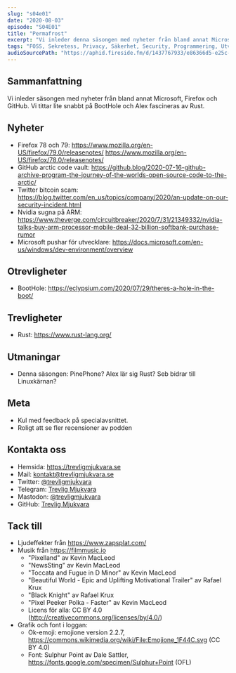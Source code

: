 ```yaml
---
slug: "s04e01"
date: "2020-08-03"
episode: "S04E01"
title: "Permafrost"
excerpt: "Vi inleder denna säsongen med nyheter från bland annat Microsoft, Firefox och Github. Vi tittar lite snabbt på BootHole och Alex fascineras av Rust." 
tags: "FOSS, Sekretess, Privacy, Säkerhet, Security, Programmering, Utveckling, RaspberryPi, Mjukvara, PinePhone, Technology, Linux, Open Source, git, vim, Firefox, Mozilla, GitHub, Twitter, Nvidia, ARM, Microsoft, Developers, BootHole, Rust, npm"
audioSourcePath: "https://aphid.fireside.fm/d/1437767933/e86366d5-e25c-4aab-9a13-33b7144ac160/87002856-2027-4b3c-8712-15cb73075c0d.mp3"
---
```


## Sammanfattning
Vi inleder säsongen med nyheter från bland annat Microsoft, Firefox och GitHub. Vi tittar lite snabbt på BootHole och Alex fascineras av Rust. 

## Nyheter
- Firefox 78 och 79: https://www.mozilla.org/en-US/firefox/79.0/releasenotes/ https://www.mozilla.org/en-US/firefox/78.0/releasenotes/
- GitHub arctic code vault: https://github.blog/2020-07-16-github-archive-program-the-journey-of-the-worlds-open-source-code-to-the-arctic/
- Twitter bitcoin scam: https://blog.twitter.com/en_us/topics/company/2020/an-update-on-our-security-incident.html
- Nvidia sugna på ARM: https://www.theverge.com/circuitbreaker/2020/7/31/21349332/nvidia-talks-buy-arm-processor-mobile-deal-32-billion-softbank-purchase-rumor
- Microsoft pushar för utvecklare: https://docs.microsoft.com/en-us/windows/dev-environment/overview

## Otrevligheter
- BootHole: https://eclypsium.com/2020/07/29/theres-a-hole-in-the-boot/

## Trevligheter
- Rust: https://www.rust-lang.org/

## Utmaningar
- Denna säsongen: PinePhone? Alex lär sig Rust? Seb bidrar till Linuxkärnan?

## Meta
- Kul med feedback på specialavsnittet. 
- Roligt att se fler recensioner av podden

## Kontakta oss

- Hemsida: https://trevligmjukvara.se
- Mail: kontakt@trevligmjukvara.se
- Twitter: [@trevligmjukvara](https://twitter.com/trevligmjukvara)
- Telegram: [Trevlig Mjukvara](https://t.me/trevligmjukvara)
- Mastodon: [@trevligmjukvara](https://mastodon.linuxkompis.se/@trevligmjukvara)
- GitHub: [Trevlig Mjukvara](https://github.com/trevligmjukvara)

## Tack till

- Ljudeffekter från https://www.zapsplat.com/
- Musik från https://filmmusic.io
  - "Pixelland" av Kevin MacLeod
  - "NewsSting" av Kevin MacLeod
  - "Toccata and Fugue in D Minor" av Kevin MacLeod
  - "Beautiful World - Epic and Uplifting Motivational Trailer" av Rafael Krux
  - "Black Knight" av Rafael Krux
  - "Pixel Peeker Polka - Faster" av Kevin MacLeod
  - Licens för alla: CC BY 4.0 (http://creativecommons.org/licenses/by/4.0/)
- Grafik och font i loggan:
  - Ok-emoji: emojione version 2.2.7, https://commons.wikimedia.org/wiki/File:Emojione_1F44C.svg (CC BY 4.0)
  - Font: Sulphur Point av Dale Sattler, https://fonts.google.com/specimen/Sulphur+Point (OFL)
